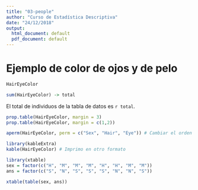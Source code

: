 ```yaml
---
title: "03-people"
author: "Curso de Estadística Descriptiva"
date: "24/12/2018"
output:
  html_document: default
  pdf_document: default
---
```


# Ejemplo de color de ojos y de pelo

```r
HairEyeColor

sum(HairEyeColor) -> total
```

El total de individuos de la tabla de datos es `r total`.

```r
prop.table(HairEyeColor, margin = 3)
prop.table(HairEyeColor, margin = c(1,2))
```

```r
aperm(HairEyeColor, perm = c("Sex", "Hair", "Eye")) # Cambiar el orden de las variables
```

```r
library(kableExtra)
kable(HairEyeColor) # Imprimo en otro formato
```

```r
library(xtable)
sex = factor(c("H", "M", "M", "M", "H", "H", "M", "M"))
ans = factor(c("S", "N", "S", "S", "S", "N", "N", "S"))

xtable(table(sex, ans))
```

